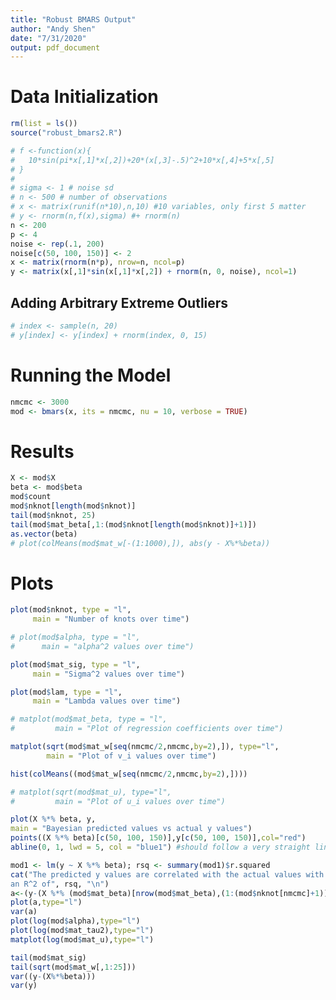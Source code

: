 ```yaml
---
title: "Robust BMARS Output"
author: "Andy Shen"
date: "7/31/2020"
output: pdf_document
---
```


# Data Initialization

```r
rm(list = ls())
source("robust_bmars2.R")
```



```r
# f <-function(x){
#   10*sin(pi*x[,1]*x[,2])+20*(x[,3]-.5)^2+10*x[,4]+5*x[,5]
# }
# 
# sigma <- 1 # noise sd
# n <- 500 # number of observations
# x <- matrix(runif(n*10),n,10) #10 variables, only first 5 matter
# y <- rnorm(n,f(x),sigma) #+ rnorm(n)
n <- 200
p <- 4
noise <- rep(.1, 200)
noise[c(50, 100, 150)] <- 2
x <- matrix(rnorm(n*p), nrow=n, ncol=p)
y <- matrix(x[,1]*sin(x[,1]*x[,2]) + rnorm(n, 0, noise), ncol=1)
```

## Adding Arbitrary Extreme Outliers

```r
# index <- sample(n, 20)
# y[index] <- y[index] + rnorm(index, 0, 15)
```

\pagebreak

# Running the Model

```r
nmcmc <- 3000
mod <- bmars(x, its = nmcmc, nu = 10, verbose = TRUE)
```

# Results

```r
X <- mod$X
beta <- mod$beta
mod$count
mod$nknot[length(mod$nknot)]
tail(mod$nknot, 25)
tail(mod$mat_beta[,1:(mod$nknot[length(mod$nknot)]+1)])
as.vector(beta)
# plot(colMeans(mod$mat_w[-(1:1000),]), abs(y - X%*%beta))
```

\pagebreak

# Plots

```r
plot(mod$nknot, type = "l",
     main = "Number of knots over time") 

# plot(mod$alpha, type = "l",
#      main = "alpha^2 values over time")

plot(mod$mat_sig, type = "l",
     main = "Sigma^2 values over time")

plot(mod$lam, type = "l",
     main = "Lambda values over time")

# matplot(mod$mat_beta, type = "l",
#         main = "Plot of regression coefficients over time")

matplot(sqrt(mod$mat_w[seq(nmcmc/2,nmcmc,by=2),]), type="l",
        main = "Plot of v_i values over time")

hist(colMeans((mod$mat_w[seq(nmcmc/2,nmcmc,by=2),])))

# matplot(sqrt(mod$mat_u), type="l",
#         main = "Plot of u_i values over time")

plot(X %*% beta, y,
main = "Bayesian predicted values vs actual y values")
points((X %*% beta)[c(50, 100, 150)],y[c(50, 100, 150)],col="red")
abline(0, 1, lwd = 5, col = "blue1") #should follow a very straight line

mod1 <- lm(y ~ X %*% beta); rsq <- summary(mod1)$r.squared
cat("The predicted y values are correlated with the actual values with 
an R^2 of", rsq, "\n")
a<-(y-(X %*% (mod$mat_beta)[nrow(mod$mat_beta),(1:(mod$nknot[nmcmc]+1))]))
plot(a,type="l")
var(a)
plot(log(mod$alpha),type="l")
plot(log(mod$mat_tau2),type="l")
matplot(log(mod$mat_u),type="l")
```

```r
tail(mod$mat_sig)
tail(sqrt(mod$mat_w[,1:25]))
var((y-(X%*%beta)))
var(y)
```

